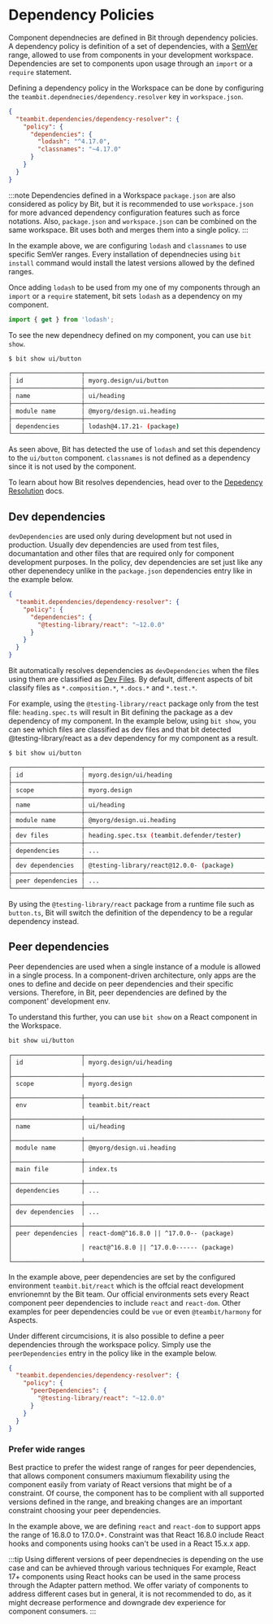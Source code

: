 # Dependency Policies

Component dependnecies are defined in Bit through dependency policies. A dependency policy is definition of a set of dependencies, with a [SemVer](https://semver.org) range, allowed to use from components 
in your development workspace. Dependencies are set to components upon usage through an `import` or a `require` statement. 

Defining a dependency policy in the Workspace can be done by configuring the `teambit.dependnecies/dependency.resolver` key in `workspace.json`.

```json
{
  "teambit.dependencies/dependency-resolver": {
    "policy": {
      "dependencies": {
        "lodash": "^4.17.0",
        "classnames": "~4.17.0"
      }
    }
  }
}
```

:::note
Dependencies defined in a Workspace `package.json` are also considered as policy by Bit, but it is recommended to use `workspace.json` for more advanced dependency configuration
features such as force notations. Also, `package.json` and `workspace.json` can be combined on the same workspace. Bit uses both and merges them into a single policy.
:::

In the example above, we are configuring `lodash` and `classnames` to use specific SemVer ranges. Every installation of dependnecies using `bit install` command would install
the latest versions allowed by the defined ranges.

Once adding `lodash` to be used from my one of my components through an `import` or a `require` statement, bit sets `lodash` as a dependency on my component.

```ts
import { get } from 'lodash';
```

To see the new dependnecy defined on my component, you can use `bit show`.

```bash
$ bit show ui/button
```

```bash {6}
┌───────────────────┬────────────────────────────────────────────────────────────┐
│ id                │ myorg.design/ui/button                                     │
├───────────────────┼────────────────────────────────────────────────────────────┤
│ name              │ ui/heading                                                 │
├───────────────────┼────────────────────────────────────────────────────────────┤
│ module name       │ @myorg/design.ui.heading                                   │
├───────────────────┼────────────────────────────────────────────────────────────┤
│ dependencies      │ lodash@4.17.21- (package)                                  │
└───────────────────┴────────────────────────────────────────────────────────────┘
```

As seen above, Bit has detected the use of `lodash` and set this dependency to the `ui/button` component. `classnames` is not defined as a dependency since it is not used
by the component.

To learn about how Bit resolves dependencies, head over to the [Depedency Resolution](/) docs.


## Dev dependencies
`devDependencies` are used only during development but not used in production. Usually dev dependencies are used from test files, documantation and other files that are required
only for component development purposes. In the policy, dev dependencies are set just like any other depenendecy unlike in the `package.json` dependencies entry like in the example
below.

```json
{
  "teambit.dependencies/dependency-resolver": {
    "policy": {
      "dependencies": {
        "@testing-library/react": "~12.0.0"
      }
    }
  }
}
```

Bit automatically resolves dependencies as `devDependencies` when the files using them are classified as [Dev Files](/docs/components/dev-files). By default, different aspects of
bit classify files as `*.composition.*`, `*.docs.*` and `*.test.*`.

For example, using the `@testing-library/react` package only from the test file: `heading.spec.ts` will result in Bit defining the package as a dev dependency of my component. 
In the example below, using `bit show`, you can see which files are classified as dev files and that bit detected @testing-library/react as a dev dependency for my component
as a result.  



```
$ bit show ui/button
```

```bash {6}
┌───────────────────┬─────────────────────────────────────────────────────────────┐
│ id                │ myorg.design/ui/heading                                     │
├───────────────────┼─────────────────────────────────────────────────────────────┤
│ scope             │ myorg.design                                                │
├───────────────────┼─────────────────────────────────────────────────────────────┤
│ name              │ ui/heading                                                  │
├───────────────────┼─────────────────────────────────────────────────────────────┤
│ module name       │ @myorg/design.ui.heading                                    │
├───────────────────┼─────────────────────────────────────────────────────────────┤
│ dev files         │ heading.spec.tsx (teambit.defender/tester)                  │
├───────────────────┼─────────────────────────────────────────────────────────────┤
│ dependencies      │ ...                                                         │
├───────────────────┼─────────────────────────────────────────────────────────────┤
│ dev dependencies  │ @testing-library/react@12.0.0- (package)                    │                                     │
├───────────────────┼─────────────────────────────────────────────────────────────┤
│ peer dependencies │ ...                                                         │
└───────────────────┴─────────────────────────────────────────────────────────────┘
```

By using the `@testing-library/react` package from a runtime file such as `button.ts`, Bit will switch the definition of the dependency to be a regular dependency instead.


## Peer dependencies
Peer dependencies are used when a single instance of a module is allowed in a single process. In a component-driven architecture, only apps are the ones to define and decide on 
peer dependencies and their specific versions. Therefore, in Bit, peer dependencies are defined by the component' development env.

To understand this further, you can use `bit show` on a React component in the Workspace. 

```bash
bit show ui/button
```
```
┌───────────────────┬─────────────────────────────────────────────────────────────┐
│ id                │ myorg.design/ui/heading                                     │
├───────────────────┼─────────────────────────────────────────────────────────────┤
│ scope             │ myorg.design                                                │
├───────────────────┼─────────────────────────────────────────────────────────────┤
│ env               │ teambit.bit/react                                           │
├───────────────────┼─────────────────────────────────────────────────────────────┤
│ name              │ ui/heading                                                  │
├───────────────────┼─────────────────────────────────────────────────────────────┤
│ module name       │ @myorg/design.ui.heading                                    │
├───────────────────┼─────────────────────────────────────────────────────────────┤
│ main file         │ index.ts                                                    │
├───────────────────┼─────────────────────────────────────────────────────────────┤
│ dependencies      │ ...                                                         │
├───────────────────┼─────────────────────────────────────────────────────────────┤
│ dev dependencies  │ ...                                                         │
├───────────────────┼─────────────────────────────────────────────────────────────┤
│ peer dependencies │ react-dom@^16.8.0 || ^17.0.0-- (package)                    │
│                   │ react@^16.8.0 || ^17.0.0------ (package)                    │
└───────────────────┴─────────────────────────────────────────────────────────────┘
```

In the example above, peer dependencies are set by the configured environment `teambit.bit/react` which is the offcial react development envrionemnt by the Bit team. Our official 
environments sets every React component peer dependencies to include `react` and `react-dom`. Other examples for peer dependencies could be `vue` or even `@teambit/harmony` for Aspects.

Under different circumcisions, it is also possible to define a peer dependencies through the workspace policy. Simply use the `peerDependencies` entry in the policy like
in the example below.

```json
{
  "teambit.dependencies/dependency-resolver": {
    "policy": {
      "peerDependencies": {
        "@testing-library/react": "~12.0.0"
      }
    }
  }
}
```

### Prefer wide ranges
Best practice to prefer the widest range of ranges for peer dependencies, that allows component consumers maxiumum flexability using the component easily from variaty of React
versions that might be of a constraint. Of course, the component has to be complient with all supported versions defined in the range, and breaking changes are an important 
constraint choosing your peer dependencies.

In the example above, we are defining `react` and `react-dom` to support apps the range of 16.8.0 to 17.0.0+. Constraint was that React 16.8.0 include React hooks and components
using hooks can't be used in a React 15.x.x app.

:::tip
Using different versions of peer dependnecies is depending on the use case and can be avhieved through various techniques
For example, React 17+ components using React hooks can be used in the same process through the Adapter pattern method. We offer variaty of components
to address different cases but in general, it is not recommended to do, as it might decrease performence and downgrade dev experience for component consumers.
:::

